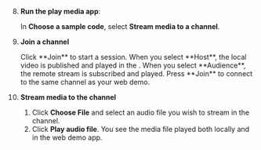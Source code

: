 
<PlatformWrapper platform="react-js">

<TestHeader />

8. **Run the play media app**:

    In **Choose a sample code**, select **Stream media to a channel**.

1. **Join a channel**

    <ProductWrapper product="interactive-live-streaming, broadcast-streaming">
    Click **Join** to start a session. When you select **Host**, the local video is published and played in the <Vpl k="CLIENT" />. When you select **Audience**, the remote stream is subscribed and played.
    </ProductWrapper>

    <ProductWrapper notAllowed="interactive-live-streaming">
    Press **Join** to connect to the same channel as your web demo.
    </ProductWrapper>


1. **Stream media to the channel**

    1. Click **Choose File** and select an audio file you wish to stream in the channel.
    1. Click **Play audio file**. You see the media file played both locally and in the web demo app.

</PlatformWrapper>


